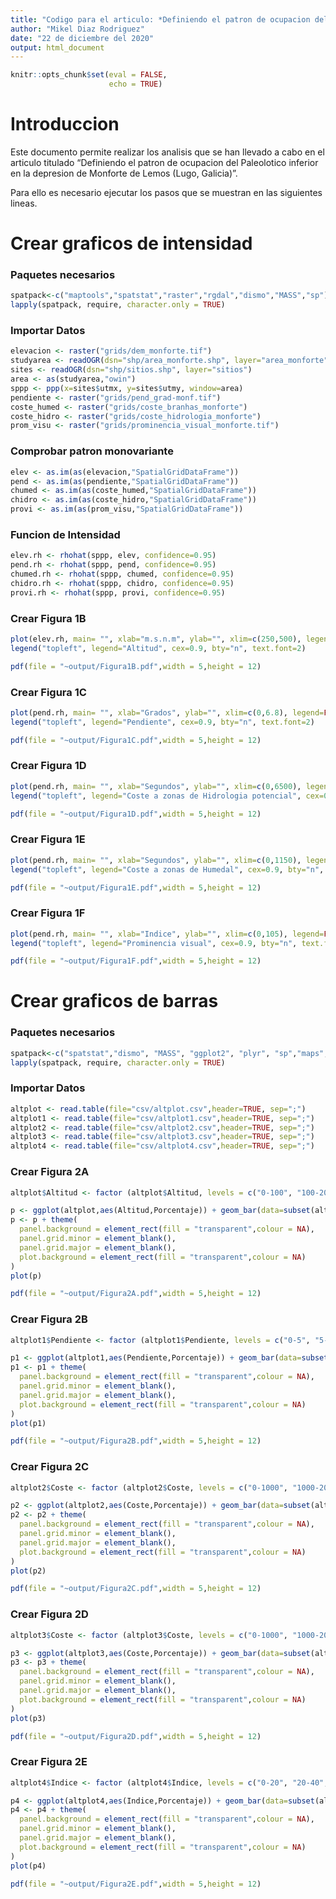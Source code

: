 ```yaml
---
title: "Codigo para el articulo: *Definiendo el patron de ocupacion del Paleolitico inferior en la depresion de Monforte de Lemos (Lugo, Galicia)*"
author: "Mikel Diaz Rodriguez"
date: "22 de diciembre del 2020"
output: html_document
---
```


```r
knitr::opts_chunk$set(eval = FALSE,
                      echo = TRUE)
```

# Introduccion

Este documento permite realizar los analisis que se han llevado a cabo en el articulo titulado "Definiendo el patron de ocupacion del Paleolotico inferior en la depresion de Monforte de Lemos (Lugo, Galicia)".

Para ello es necesario ejecutar los pasos que se muestran en las siguientes lineas.

# Crear graficos de intensidad
### Paquetes necesarios

```r
spatpack<-c("maptools","spatstat","raster","rgdal","dismo","MASS","sp")
lapply(spatpack, require, character.only = TRUE)
```

### Importar Datos

```r
elevacion <- raster("grids/dem_monforte.tif")
studyarea <- readOGR(dsn="shp/area_monforte.shp", layer="area_monforte")
sites <- readOGR(dsn="shp/sitios.shp", layer="sitios")
area <- as(studyarea,"owin")
sppp <- ppp(x=sites$utmx, y=sites$utmy, window=area)
pendiente <- raster("grids/pend_grad-monf.tif")
coste_humed <- raster("grids/coste_branhas_monforte")
coste_hidro <- raster("grids/coste_hidrologia_monforte")
prom_visu <- raster("grids/prominencia_visual_monforte.tif")
```

### Comprobar patron monovariante

```r
elev <- as.im(as(elevacion,"SpatialGridDataFrame"))
pend <- as.im(as(pendiente,"SpatialGridDataFrame"))
chumed <- as.im(as(coste_humed,"SpatialGridDataFrame"))
chidro <- as.im(as(coste_hidro,"SpatialGridDataFrame"))
provi <- as.im(as(prom_visu,"SpatialGridDataFrame"))
```

### Funcion de Intensidad

```r
elev.rh <- rhohat(sppp, elev, confidence=0.95)
pend.rh <- rhohat(sppp, pend, confidence=0.95)
chumed.rh <- rhohat(sppp, chumed, confidence=0.95)
chidro.rh <- rhohat(sppp, chidro, confidence=0.95)
provi.rh <- rhohat(sppp, provi, confidence=0.95)
```

### Crear Figura 1B

```r
plot(elev.rh, main= "", xlab="m.s.n.m", ylab="", xlim=c(250,500), legend=FALSE, cex.axis=0.9)
legend("topleft", legend="Altitud", cex=0.9, bty="n", text.font=2)

pdf(file = "~output/Figura1B.pdf",width = 5,height = 12)
```

### Crear Figura 1C

```r
plot(pend.rh, main= "", xlab="Grados", ylab="", xlim=c(0,6.8), legend=FALSE, cex.axis=0.9)
legend("topleft", legend="Pendiente", cex=0.9, bty="n", text.font=2)

pdf(file = "~output/Figura1C.pdf",width = 5,height = 12)
```

### Crear Figura 1D

```r
plot(pend.rh, main= "", xlab="Segundos", ylab="", xlim=c(0,6500), legend=FALSE, cex.axis=0.9)
legend("topleft", legend="Coste a zonas de Hidrologia potencial", cex=0.9, bty="n", text.font=2)

pdf(file = "~output/Figura1D.pdf",width = 5,height = 12)
```

### Crear Figura 1E

```r
plot(pend.rh, main= "", xlab="Segundos", ylab="", xlim=c(0,1150), legend=FALSE, cex.axis=0.9)
legend("topleft", legend="Coste a zonas de Humedal", cex=0.9, bty="n", text.font=2)

pdf(file = "~output/Figura1E.pdf",width = 5,height = 12)
```

### Crear Figura 1F

```r
plot(pend.rh, main= "", xlab="Indice", ylab="", xlim=c(0,105), legend=FALSE, cex.axis=0.9)
legend("topleft", legend="Prominencia visual", cex=0.9, bty="n", text.font=2)

pdf(file = "~output/Figura1F.pdf",width = 5,height = 12)
```

# Crear graficos de barras
### Paquetes necesarios

```r
spatpack<-c("spatstat","dismo", "MASS", "ggplot2", "plyr", "sp","maps","maptools","raster","geostatsp","rgdal")
lapply(spatpack, require, character.only = TRUE)
```

### Importar Datos

```r
altplot <- read.table(file="csv/altplot.csv",header=TRUE, sep=";")
altplot1 <- read.table(file="csv/altplot1.csv",header=TRUE, sep=";")
altplot2 <- read.table(file="csv/altplot2.csv",header=TRUE, sep=";")
altplot3 <- read.table(file="csv/altplot3.csv",header=TRUE, sep=";")
altplot4 <- read.table(file="csv/altplot4.csv",header=TRUE, sep=";")
```

### Crear Figura 2A

```r
altplot$Altitud <- factor (altplot$Altitud, levels = c("0-100", "100-200","200-300","300-400","400-500","500-600","600-700","700-800","800-900","900-1000","1000-1100","1100-1200","1200-1300","1300-1400","1400-1500"))  

p <- ggplot(altplot,aes(Altitud,Porcentaje)) + geom_bar(data=subset(altplot,Categoria=="Terreno"),stat="identity", fill="gray") + geom_line(data=subset(altplot,Categoria=="Yacimiento"), aes(group="Categoria", colour="red"),size=1.5) + guides(colour=FALSE) + theme(axis.text=element_text(size=12),axis.title=element_text(size=14,face="bold")) + labs(title = "", y = "Porcentaje", x = "Altitud (msnm)")  
p <- p + theme( 
  panel.background = element_rect(fill = "transparent",colour = NA), 
  panel.grid.minor = element_blank(), 
  panel.grid.major = element_blank(), 
  plot.background = element_rect(fill = "transparent",colour = NA) 
)
plot(p)

pdf(file = "~output/Figura2A.pdf",width = 5,height = 12)
```

### Crear Figura 2B

```r
altplot1$Pendiente <- factor (altplot1$Pendiente, levels = c("0-5", "5-10","10-15","15-20","20-25","25-30","30-35","35-40","40-45","45-50","50-55","55-60","60-65"))  

p1 <- ggplot(altplot1,aes(Pendiente,Porcentaje)) + geom_bar(data=subset(altplot1,Categoria=="Terreno"),stat="identity", fill="gray") + geom_line(data=subset(altplot1,Categoria=="Yacimiento"), aes(group="Categoria", colour="red"),size=1.5) + guides(colour=FALSE) + theme(axis.text=element_text(size=12),axis.title=element_text(size=14,face="bold"))+ labs(title = "", y = "Porcentaje", x = "Pendiente (grados)")   
p1 <- p1 + theme( 
  panel.background = element_rect(fill = "transparent",colour = NA), 
  panel.grid.minor = element_blank(), 
  panel.grid.major = element_blank(), 
  plot.background = element_rect(fill = "transparent",colour = NA) 
)
plot(p1)

pdf(file = "~output/Figura2B.pdf",width = 5,height = 12)
```

### Crear Figura 2C

```r
altplot2$Coste <- factor (altplot2$Coste, levels = c("0-1000", "1000-2000","2000-3000","3000-4000","4000-5000","5000-6000","6000-7000","7000-8000","8000-9000","9000-10000","10000-11000","11000-12000","12000-13000"))  

p2 <- ggplot(altplot2,aes(Coste,Porcentaje)) + geom_bar(data=subset(altplot2,Categoria=="Terreno"),stat="identity", fill="gray") + geom_line(data=subset(altplot2,Categoria=="Yacimiento"), aes(group="Categoria", colour="red"),size=1.5) + guides(colour=FALSE) + theme(axis.text=element_text(size=12),axis.title=element_text(size=14,face="bold"))+ labs(title = "", y = "Porcentaje", x = "Coste a hidrologia (segundos)")   
p2 <- p2 + theme( 
  panel.background = element_rect(fill = "transparent",colour = NA), 
  panel.grid.minor = element_blank(), 
  panel.grid.major = element_blank(), 
  plot.background = element_rect(fill = "transparent",colour = NA) 
)
plot(p2)

pdf(file = "~output/Figura2C.pdf",width = 5,height = 12)
```

### Crear Figura 2D

```r
altplot3$Coste <- factor (altplot3$Coste, levels = c("0-1000", "1000-2000","2000-3000","3000-4000","4000-5000","5000-6000","6000-7000","7000-8000","8000-9000","9000-10000","10000-11000","11000-12000"))  

p3 <- ggplot(altplot3,aes(Coste,Porcentaje)) + geom_bar(data=subset(altplot3,Categoria=="Terreno"),stat="identity", fill="gray") + geom_line(data=subset(altplot3,Categoria=="Yacimiento"), aes(group="Categoria", colour="red"),size=1.5) + guides(colour=FALSE) + theme(axis.text=element_text(size=12),axis.title=element_text(size=14,face="bold"))+ labs(title = "", y = "Porcentaje", x = "Coste a zonas de humedal (segundos)") 
p3 <- p3 + theme( 
  panel.background = element_rect(fill = "transparent",colour = NA), 
  panel.grid.minor = element_blank(), 
  panel.grid.major = element_blank(), 
  plot.background = element_rect(fill = "transparent",colour = NA) 
)
plot(p3)

pdf(file = "~output/Figura2D.pdf",width = 5,height = 12)
```

### Crear Figura 2E

```r
altplot4$Indice <- factor (altplot4$Indice, levels = c("0-20", "20-40","40-60","60-80","80-100","100-120","120-140","140-160","160-180","180-200"))  

p4 <- ggplot(altplot4,aes(Indice,Porcentaje)) + geom_bar(data=subset(altplot4,Categoria=="Terreno"),stat="identity", fill="gray") + geom_line(data=subset(altplot4,Categoria=="Yacimiento"), aes(group="Categoria", colour="red"),size=1.5) + guides(colour=FALSE) + theme(axis.text=element_text(size=12),axis.title=element_text(size=14,face="bold"))+ labs(title = "", y = "Porcentaje", x = "Indice de Prominencia Visual")  
p4 <- p4 + theme( 
  panel.background = element_rect(fill = "transparent",colour = NA), 
  panel.grid.minor = element_blank(), 
  panel.grid.major = element_blank(), 
  plot.background = element_rect(fill = "transparent",colour = NA) 
)
plot(p4)

pdf(file = "~output/Figura2E.pdf",width = 5,height = 12)
```


